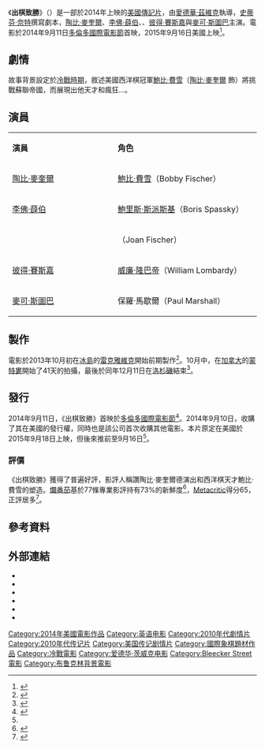 {{noteTA
|1=zh-tw:出棋致勝;zh-cn:出棋制勝;zh-hk:逆轉棋王;
|G1=Show
|G2=Movie
|T=zh-tw:出棋致勝;zh-cn:出棋制勝;zh-hk:逆轉棋王;
}}
{{Infobox film
| name           = 出棋致勝
| original_name  = {{lang|en|''Pawn Sacrifice''}}
| image          = Pawn Sacrifice Poster.jpg
| caption        = 電影海報
| director       = [[愛德華·茲維克|愛德華·茲維克]]
| producer       = {{Plainlist|
* [[陶比·麥奎爾|陶比·麥奎爾]]
}}
| writer         = [[史蒂芬·奈特|史蒂芬·奈特]]
| starring       = {{Plainlist|
* [[陶比·麥奎爾|陶比·麥奎爾]]
* [[李佛·薛伯|李佛·薛伯]]
* {{link-en|莉莉·拉貝|Lily Rabe}}
* [[彼得·賽斯嘉|彼得·賽斯嘉]]
* [[麥可·斯圖巴|麥可·斯圖巴]]
}}
| music          =
| cinematography = {{link-en|布萊德福德·楊|Bradford Young}}
| editing        = {{link-en|史蒂芬·羅森布魯姆|Steven Rosenblum}}
| studio         = {{Plainlist|
*Gail Katz Productions
*MICA Entertainment
*Material Pictures
*PalmStar Media
}}
| distributor    = {{link-en|Bleecker Street (公司)|Bleecker Street (company)|Bleecker Street}}
| released       = {{Film date|2014|9|11|[[多倫多國際影展|TIFF]]|2015|9|16|美國|2015|12|11|臺灣}}
| runtime        = 114分鐘
| country        = 美國
| language       = 英語
| budget         = 190萬美元<ref>{{Cite web |url=https://www.bostonglobe.com/metro/2015/09/26/chess/5eJt6nBpDgfIfjTfrNIFgL/story.html |title=存档副本 |accessdate=2015-10-07 |archive-date=2015-09-30 |archive-url=https://web.archive.org/web/20150930220840/http://www.bostonglobe.com/metro/2015/09/26/chess/5eJt6nBpDgfIfjTfrNIFgL/story.html |dead-url=no }}</ref>
| gross          = 600萬美元
| hk_name        = 逆轉棋王
| cn_name        = 出棋制勝
| tw_name        = 出棋致勝
}}
《'''出棋致勝'''》（{{lang-en|''Pawn Sacrifice''}}）是一部於2014年上映的[[美國|美國]][[傳記片|傳記片]]，由[[愛德華·茲維克|愛德華·茲維克]]執導，[[史蒂芬·奈特|史蒂芬·奈特]]撰寫劇本，[[陶比·麥奎爾|陶比·麥奎爾]]、[[李佛·薛伯|李佛·薛伯]]、{{link-en|莉莉·拉貝|Lily Rabe}}、[[彼得·賽斯嘉|彼得·賽斯嘉]]與[[麥可·斯圖巴|麥可·斯圖巴]]主演。電影於2014年9月11日[[多倫多國際電影節|多倫多國際電影節]]首映，2015年9月16日美國上映<ref name="deadlineill">{{cite web |last=Pedersen |first=Erik |url=http://deadline.com/2015/02/ill-see-you-in-my-dreams-release-date-pawn-sacrifice-1201366262/ |title=‘I’ll See You In My Dreams’ and ‘Pawn Sacrifice’ Get Release Dates |publisher=Deadline |date=2015-02-04 |accessdate=2015-05-30 |archive-date=2015-06-01 |archive-url=https://web.archive.org/web/20150601205641/http://deadline.com/2015/02/ill-see-you-in-my-dreams-release-date-pawn-sacrifice-1201366262/ |dead-url=no }}</ref>。

== 劇情 ==
故事背景設定於[[冷戰時期|冷戰時期]]，敘述美國西洋棋冠軍[[鮑比·費雪|鮑比·費雪]]（[[陶比·麥奎爾|陶比·麥奎爾]] 飾）將挑戰蘇聯帝國，而展現出他天才和瘋狂...。

== 演員 ==
{|class="wikitable" width="30%" style="font-size:85%;"
|- style="background:#5E86C1; color:white" align=center
|style="width:3%"|'''演員'''
|style="width:3%"|'''角色'''
|-
| [[陶比·麥奎爾|陶比·麥奎爾]] || [[鮑比·費雪|鮑比·費雪]]（Bobby Fischer）
|-
| [[李佛·薛伯|李佛·薛伯]] || [[鮑里斯·斯派斯基|鮑里斯·斯派斯基]]（Boris Spassky）
|-
| {{link-en|莉莉·拉貝|Lily Rabe}} || {{link-en|瓊·費雪|Joan Fischer}}（Joan Fischer）
|-
| [[彼得·賽斯嘉|彼得·賽斯嘉]] || [[威廉·隆巴帝|威廉·隆巴帝]]（William Lombardy）
|-
| [[麥可·斯圖巴|麥可·斯圖巴]] || 保羅·馬歇爾（Paul Marshall）
|}

== 製作 ==
電影於2013年10月初在[[冰島|冰島]]的[[雷克雅維克|雷克雅維克]]開始前期製作<ref>{{cite web |last=Siegel |first=Tatiana |url=http://www.hollywoodreporter.com/news/boardwalk-empires-michael-stuhlbarg-joins-650443 |title='Boardwalk Empire's' Michael Stuhlbarg Joins Bobby Fischer Chess Pic 'Pawn Sacrifice' (Exclusive) |publisher=Hollywood Reporter |date=2013-10-23 |accessdate=2015-05-30 |archive-date=2015-07-22 |archive-url=https://web.archive.org/web/20150722151414/http://www.hollywoodreporter.com/news/boardwalk-empires-michael-stuhlbarg-joins-650443 |dead-url=no }}</ref>。10月中，在[[加拿大|加拿大]]的[[蒙特婁|蒙特婁]]開始了41天的拍攝，最後於同年12月11日在[[洛杉磯|洛杉磯]]結束<ref>{{cite web |last=Kay |first=Jeremy |url=http://www.screendaily.com/news/production/shooting-underway-on-pawn-sacrifice/5062849.article?referrer=RSS |title=Shooting underway on Pawn Sacrifice |publisher=Screendaily.com |date=2013-10-23 |accessdate=2015-05-30 |archive-date=2015-07-21 |archive-url=https://web.archive.org/web/20150721063035/http://www.screendaily.com/news/production/shooting-underway-on-pawn-sacrifice/5062849.article?referrer=RSS |dead-url=no }}</ref>。

== 發行 ==
2014年9月11日，《出棋致勝》首映於[[多倫多國際電影節|多倫多國際電影節]]<ref>{{cite web |url=http://variety.com/2014/film/news/tiff-toronto-intl-film-festival-gala-special-presentations-1201266480/ |title=Toronto Film Festival Lineup Includes Denzel Washington’s ‘Equalizer,’ Kate Winslet’s ‘A Little Chaos’ |accessdate=2014-07-22 |work=Variety |archive-date=2015-04-21 |archive-url=https://web.archive.org/web/20150421232954/http://variety.com/2014/film/news/tiff-toronto-intl-film-festival-gala-special-presentations-1201266480/ |dead-url=no }}</ref>。2014年9月10日，{{link-en|Bleecker Street (公司)|Bleecker Street (company)|Bleecker Street}}收購了其在美國的發行權，同時也是該公司首次收購其他電影。本片原定在美國於2015年9月18日上映，但後來推前至9月16日<ref name="deadlineill"/>。

=== 評價 ===
《出棋致勝》獲得了普遍好評，影評人稱讚陶比·麥奎爾德演出和西洋棋天才鮑比·費雪的塑造。[[爛番茄|爛番茄]]基於77條專業影評持有73%的新鮮度<ref>{{cite web |url=http://www.rottentomatoes.com/m/pawn_sacrifice/ |title=Pawn Sacrifice (2015) |publisher=Rotten Tomatoes |accessdate=2015-10-02 |archive-date=2015-10-01 |archive-url=https://web.archive.org/web/20151001072224/http://www.rottentomatoes.com/m/pawn_sacrifice |dead-url=no }}</ref>，[[Metacritic|Metacritic]]得分65，正評居多<ref>{{cite web |url=http://www.metacritic.com/movie/pawn-sacrifice |title=Pawn Sacrifice reviews |publisher=Metacritic |accessdate=2015-09-28 |archive-date=2015-09-29 |archive-url=https://web.archive.org/web/20150929004837/http://www.metacritic.com/movie/pawn-sacrifice |dead-url=no }}</ref>。

== 參考資料 ==
{{Reflist}}

== 外部連結 ==
* {{Official website|http://www.pawnsacrifice.com/}}
* {{IMDb title|1596345|Pawn Sacrifice}}
* {{Box Office Mojo|pawnsacrifice|Pawn Sacrifice}}
* {{Rotten Tomatoes|pawn_sacrifice|Pawn Sacrifice}}
* {{Metacritic film|pawn-sacrifice|Pawn Sacrifice}}
* {{douban}}

{{愛德華·茲維克}}
{{史蒂芬·奈特}}
{{DEFAULTSORT:Pawn Sacrifice}}
[[Category:2014年美國電影作品|Category:2014年美國電影作品]]
[[Category:英语电影|Category:英语电影]]
[[Category:2010年代劇情片|Category:2010年代劇情片]]
[[Category:2010年代传记片|Category:2010年代传记片]]
[[Category:美国传记剧情片|Category:美国传记剧情片]]
[[Category:國際象棋題材作品|Category:國際象棋題材作品]]
[[Category:冷戰電影|Category:冷戰電影]]
[[Category:爱德华·茨威克电影|Category:爱德华·茨威克电影]]
[[Category:Bleecker_Street電影|Category:Bleecker Street電影]]
[[Category:布鲁克林背景電影|Category:布鲁克林背景電影]]